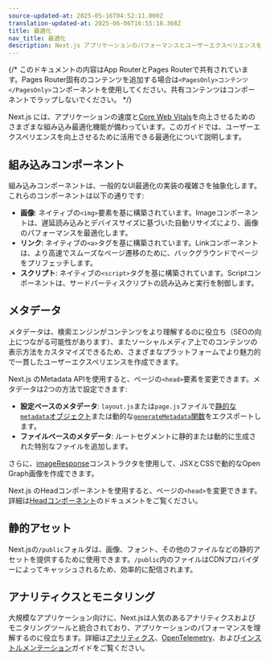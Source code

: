 ```yaml
---
source-updated-at: 2025-05-16T04:52:11.000Z
translation-updated-at: 2025-06-06T16:55:18.368Z
title: 最適化
nav_title: 最適化
description: Next.js アプリケーションのパフォーマンスとユーザーエクスペリエンスを最適化します。
---
```


{/* このドキュメントの内容はApp RouterとPages Routerで共有されています。Pages Router固有のコンテンツを追加する場合は`<PagesOnly>コンテンツ</PagesOnly>`コンポーネントを使用してください。共有コンテンツはコンポーネントでラップしないでください。 */}

Next.js には、アプリケーションの速度と[Core Web Vitals](https://web.dev/vitals/)を向上させるためのさまざまな組み込み最適化機能が備わっています。このガイドでは、ユーザーエクスペリエンスを向上させるために活用できる最適化について説明します。

## 組み込みコンポーネント

組み込みコンポーネントは、一般的なUI最適化の実装の複雑さを抽象化します。これらのコンポーネントは以下の通りです:

- **画像**: ネイティブの`<img>`要素を基に構築されています。Imageコンポーネントは、遅延読み込みとデバイスサイズに基づいた自動リサイズにより、画像のパフォーマンスを最適化します。
- **リンク**: ネイティブの`<a>`タグを基に構築されています。Linkコンポーネントは、より高速でスムーズなページ遷移のために、バックグラウンドでページをプリフェッチします。
- **スクリプト**: ネイティブの`<script>`タグを基に構築されています。Scriptコンポーネントは、サードパーティスクリプトの読み込みと実行を制御します。

## メタデータ

メタデータは、検索エンジンがコンテンツをより理解するのに役立ち（SEOの向上につながる可能性があります）、またソーシャルメディア上でのコンテンツの表示方法をカスタマイズできるため、さまざまなプラットフォームでより魅力的で一貫したユーザーエクスペリエンスを作成できます。

<AppOnly>

Next.js のMetadata APIを使用すると、ページの`<head>`要素を変更できます。メタデータは2つの方法で設定できます:

- **設定ベースのメタデータ**: `layout.js`または`page.js`ファイルで[静的な`metadata`オブジェクト](/docs/app/api-reference/functions/generate-metadata#metadata-object)または動的な[`generateMetadata`関数](/docs/app/api-reference/functions/generate-metadata#generatemetadata-function)をエクスポートします。
- **ファイルベースのメタデータ**: ルートセグメントに静的または動的に生成された特別なファイルを追加します。

さらに、[imageResponse](/docs/app/api-reference/functions/image-response)コンストラクタを使用して、JSXとCSSで動的なOpen Graph画像を作成できます。

</AppOnly>

<PagesOnly>

Next.js のHeadコンポーネントを使用すると、ページの`<head>`を変更できます。詳細は[Headコンポーネント](/docs/pages/api-reference/components/head)のドキュメントをご覧ください。

</PagesOnly>

## 静的アセット

Next.jsの`/public`フォルダは、画像、フォント、その他のファイルなどの静的アセットを提供するために使用できます。`/public`内のファイルはCDNプロバイダーによってキャッシュされるため、効率的に配信されます。

## アナリティクスとモニタリング

大規模なアプリケーション向けに、Next.jsは人気のあるアナリティクスおよびモニタリングツールと統合されており、アプリケーションのパフォーマンスを理解するのに役立ちます。詳細は<PagesOnly>[アナリティクス](/docs/app/building-your-application/optimizing/analytics)、</PagesOnly>[OpenTelemetry](/docs/pages/building-your-application/optimizing/open-telemetry)<PagesOnly>、</PagesOnly>および[インストルメンテーション](/docs/pages/building-your-application/optimizing/instrumentation)ガイドをご覧ください。